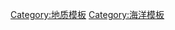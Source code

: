 {{Navbox
|name = 中洋脊
|title = [[中洋脊]]
|listclass = hlist
|image=[[Image:World Distribution of Mid-Oceanic Ridges.gif|120px]]
|state = {{{state|<includeonly>autocollapse</includeonly>}}}

|group1=现状
|list1=
* [[印度洋中洋脊]]
* [[智利海隆]]
* [[東太平洋海隆]]
* [[探险家海岭]]
* [[加科爾山脊]]
* [[戈尔达海岭]]
* [[胡安·德富卡海岭]]
* [[大西洋洋中脊]]
* [[太平洋-南極洋脊]]
* [[亚美利加-南极中洋脊]]
* [[印度洋東南海嶺]]
* [[西南印度洋脊]]
|group2=过往
|list2=
* {{tsl|en|Aegir Ridge||Aegir}}
* {{tsl|en|Alpha Ridge||Alpha}}
* {{tsl|en|Kula-Farallon Ridge||Kula-Farallon}}
* {{tsl|en|Pacific-Farallon Ridge||Pacific-Farallon}}
* {{tsl|en|Pacific-Kula Ridge||Pacific-Kula}}
* {{tsl|en|Phoenix Ridge||Phoenix}}
}}<noinclude>
[[Category:地质模板]]
[[Category:海洋模板]]
</noinclude>